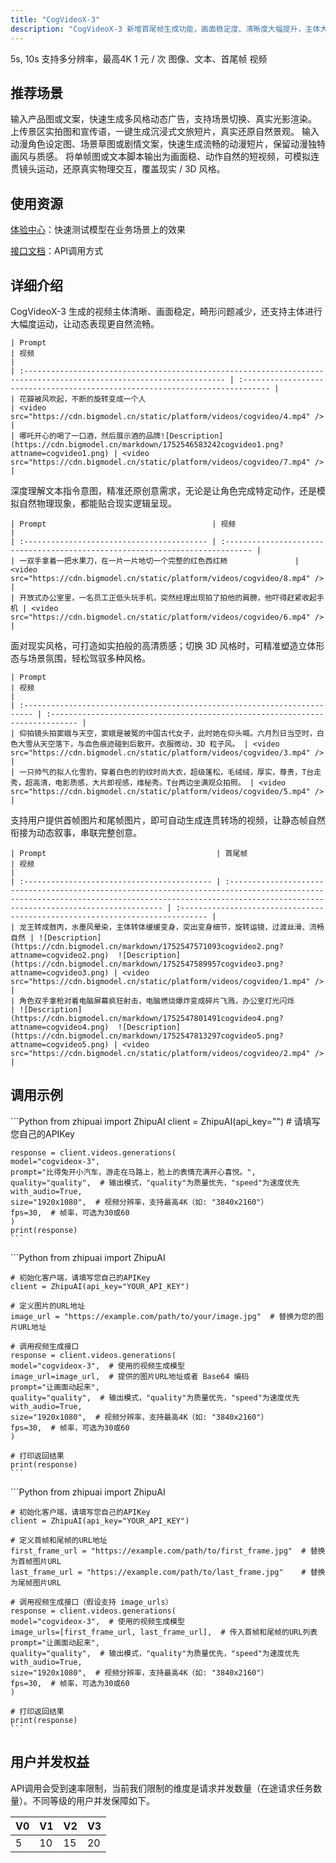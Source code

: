 ```yaml
---
title: "CogVideoX-3"
description: "CogVideoX-3 新增首尾帧生成功能，画面稳定度、清晰度大幅提升，主体大幅度运动流畅自然，指令遵循与物理真实模拟更佳，还提升了高清现实及 3D 风格场景表现。"
---
```


<CardGroup cols={3}>
  <Card title="时长" icon="arrow-down-arrow-up" iconType="regular">
    5s, 10s
  </Card>
  <Card title="清晰度" icon="maximize" iconType="regular">
    支持多分辨率，最高4K
  </Card>
  <Card title="价格" icon="circle-dollar">
    1 元 / 次
  </Card>
  <Card title="输入模态" icon="arrow-down-right">
    图像、文本、首尾帧
  </Card>
  <Card title="输出模态" icon="arrow-down-left">
    视频
  </Card>
</CardGroup>

## <Icon icon="stars" iconType="solid" color="#3890ff" size={28} />   推荐场景

<AccordionGroup>
  <Accordion title="电商广告（营销）" icon="language">
    输入产品图或文案，快速生成多风格动态广告，支持场景切换、真实光影渲染。
  </Accordion>
  <Accordion title="文旅" icon="database">
    上传景区实拍图和宣传语，一键生成沉浸式文旅短片，真实还原自然景观。
  </Accordion>
  <Accordion title="动漫" icon="file-doc">
    输入动漫角色设定图、场景草图或剧情文案，快速生成流畅的动漫短片，保留动漫独特画风与质感。
  </Accordion>
  <Accordion title="影视剧 / 短视频" icon="message-heart">
    将单帧图或文本脚本输出为画面稳、动作自然的短视频，可模拟连贯镜头运动，还原真实物理交互，覆盖现实 / 3D 风格。
  </Accordion>
</AccordionGroup>

## <Icon icon="bars-sort" iconType="solid" color="#3890ff" size={28} />   使用资源

[体验中心](https://www.bigmodel.cn/trialcenter/modeltrial/multimodal?modelCode=cogvideox-3)：快速测试模型在业务场景上的效果

[接口文档](https://www.bigmodel.cn/dev/api/videomodel/cogvideox-3)：API调用方式

## <Icon icon="arrow-down-from-line" iconType="solid" color="#3890ff" size={28} />   详细介绍

<Steps>
  <Step title="主观清晰度大幅提升" titleSize="h3">
    CogVideoX-3 生成的视频主体清晰、画面稳定，畸形问题减少，还支持主体进行大幅度运动，让动态表现更自然流畅。

    | Prompt                                                                                                               | 视频                                                                            |
    | :------------------------------------------------------------------------------------------------------------------- | :---------------------------------------------------------------------------- |
    | 花瓣被风吹起，不断的旋转变成一个人                                                                                                    | <video src="https://cdn.bigmodel.cn/static/platform/videos/cogvideo/4.mp4" /> |
    | 哪吒开心的喝了一口酒，然后展示酒的品牌![Description](https://cdn.bigmodel.cn/markdown/1752546583242cogvideo1.png?attname=cogvideo1.png) | <video src="https://cdn.bigmodel.cn/static/platform/videos/cogvideo/7.mp4" /> |
  </Step>
  <Step title="更好的指令遵循、物理真实模拟" iconType="regular" stepNumber={2} titleSize="h3">
    深度理解文本指令意图，精准还原创意需求，无论是让角色完成特定动作，还是模拟自然物理现象，都能贴合现实逻辑呈现。

    | Prompt                                     | 视频                                                                            |
    | :----------------------------------------- | :---------------------------------------------------------------------------- |
    | 一双手拿着一把水果刀，在一片一片地切一个完整的红色西红柿               | <video src="https://cdn.bigmodel.cn/static/platform/videos/cogvideo/8.mp4" /> |
    | 开放式办公室里，一名员工正低头玩手机，突然经理出现拍了拍他的肩膀，他吓得赶紧收起手机 | <video src="https://cdn.bigmodel.cn/static/platform/videos/cogvideo/6.mp4" /> |
  </Step>
  <Step title="高清现实风格场景、3D风格场景表现提升" iconType="regular" stepNumber={3} titleSize="h3">
    面对现实风格，可打造如实拍般的高清质感；切换 3D 风格时，可精准塑造立体形态与场景氛围，轻松驾驭多种风格。

    | Prompt                                                                    | 视频                                                                            |
    | :------------------------------------------------------------------------ | :---------------------------------------------------------------------------- |
    | 仰拍镜头拍窦娥与天空，窦娥是被冤的中国古代女子，此时她在仰头喊。六月烈日当空时，白色大雪从天空落下，与血色痕迹碰到后散开。衣服微动，3D 粒子风。 | <video src="https://cdn.bigmodel.cn/static/platform/videos/cogvideo/3.mp4" /> |
    | 一只帅气的拟人化雪豹，穿着白色的豹纹时尚大衣，超级蓬松，毛绒绒，厚实，尊贵，T台走秀，超高清，电影质感，大片即视感，维秘秀。T台两边坐满观众拍照。 | <video src="https://cdn.bigmodel.cn/static/platform/videos/cogvideo/5.mp4" /> |
  </Step>
  <Step title="新增首尾帧生成功能" iconType="regular" stepNumber={4} titleSize="h3">
    支持用户提供首帧图片和尾帧图片，即可自动生成连贯转场的视频，让静态帧自然衔接为动态叙事，串联完整创意。

    | Prompt                                      | 首尾帧                                                                                                                                                                                                  | 视频                                                                            |
    | :------------------------------------------ | :--------------------------------------------------------------------------------------------------------------------------------------------------------------------------------------------------- | :---------------------------------------------------------------------------- |
    | 龙王转成敖丙，水墨风晕染，主体转体缓缓变身，突出变身细节，旋转运镜，过渡丝滑、流畅自然 | ![Description](https://cdn.bigmodel.cn/markdown/1752547571093cogvideo2.png?attname=cogvideo2.png)  ![Description](https://cdn.bigmodel.cn/markdown/1752547589957cogvideo3.png?attname=cogvideo3.png) | <video src="https://cdn.bigmodel.cn/static/platform/videos/cogvideo/1.mp4" /> |
    | 角色双手拿枪对着电脑屏幕疯狂射击，电脑燃烧爆炸变成碎片飞溅，办公室灯光闪烁       | ![Description](https://cdn.bigmodel.cn/markdown/1752547801491cogvideo4.png?attname=cogvideo4.png)  ![Description](https://cdn.bigmodel.cn/markdown/1752547813297cogvideo5.png?attname=cogvideo5.png) | <video src="https://cdn.bigmodel.cn/static/platform/videos/cogvideo/2.mp4" /> |
  </Step>
</Steps>

## <Icon icon="rectangle-code" iconType="solid" color="#3890ff" size={28} />   调用示例

<Tabs>
  <Tab title="文生视频">
    ```Python
    from zhipuai import ZhipuAI
    client = ZhipuAI(api_key="") # 请填写您自己的APIKey
    
    response = client.videos.generations(
    model="cogvideox-3",
    prompt="比得兔开小汽车，游走在马路上，脸上的表情充满开心喜悦。",
    quality="quality",  # 输出模式，"quality"为质量优先，"speed"为速度优先
    with_audio=True,
    size="1920x1080",  # 视频分辨率，支持最高4K（如: "3840x2160"）
    fps=30,  # 帧率，可选为30或60
    )
    print(response)
    ```
  </Tab>
  <Tab title="图生视频">
    ```Python
    from zhipuai import ZhipuAI
    
    # 初始化客户端，请填写您自己的APIKey
    client = ZhipuAI(api_key="YOUR_API_KEY")
    
    # 定义图片的URL地址
    image_url = "https://example.com/path/to/your/image.jpg"  # 替换为您的图片URL地址
    
    # 调用视频生成接口
    response = client.videos.generations(
    model="cogvideox-3",  # 使用的视频生成模型
    image_url=image_url,  # 提供的图片URL地址或者 Base64 编码
    prompt="让画面动起来",
    quality="quality",  # 输出模式，"quality"为质量优先，"speed"为速度优先
    with_audio=True,
    size="1920x1080",  # 视频分辨率，支持最高4K（如: "3840x2160"）
    fps=30,  # 帧率，可选为30或60
    )
    
    # 打印返回结果
    print(response)
    ```
  </Tab>
  <Tab title="首尾帧生视频">
    ```Python
    from zhipuai import ZhipuAI
    
    # 初始化客户端，请填写您自己的APIKey
    client = ZhipuAI(api_key="YOUR_API_KEY")
    
    # 定义首帧和尾帧的URL地址
    first_frame_url = "https://example.com/path/to/first_frame.jpg"  # 替换为首帧图片URL
    last_frame_url = "https://example.com/path/to/last_frame.jpg"    # 替换为尾帧图片URL
    
    # 调用视频生成接口（假设支持 image_urls）
    response = client.videos.generations(
    model="cogvideox-3",  # 使用的视频生成模型
    image_urls=[first_frame_url, last_frame_url],  # 传入首帧和尾帧的URL列表
    prompt="让画面动起来",
    quality="quality",  # 输出模式，"quality"为质量优先，"speed"为速度优先
    with_audio=True,
    size="1920x1080",  # 视频分辨率，支持最高4K（如: "3840x2160"）
    fps=30,  # 帧率，可选为30或60
    )
    
    # 打印返回结果
    print(response)
    ```
  </Tab>
</Tabs>

## <Icon icon="square-user" iconType="solid" color="#3890ff" size={28} />   用户并发权益

API调用会受到速率限制，当前我们限制的维度是请求并发数量（在途请求任务数量）。不同等级的用户并发保障如下。

| V0 | V1 | V2 | V3 |
| :-- | :-- | :-- | :-- |
| 5  | 10 | 15 | 20 |